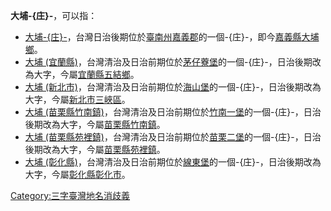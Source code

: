 {{noteTA
|1=zh-hans:庄; zh-hant:庄;
}}
'''大埔-{庄}-'''，可以指： 
*[[大埔庄|大埔-{庄}-]]，台灣日治後期位於[[臺南州|臺南州]][[嘉義郡|嘉義郡]]的一個-{庄}-，即今[[嘉義縣|嘉義縣]][[大埔鄉|大埔鄉]]。
*[[大埔_(宜蘭縣)|大埔 (宜蘭縣)]]，台灣清治及日治前期位於[[茅仔藔堡|茅仔藔堡]]的一個-{庄}-，日治後期改為大字，今屬[[宜蘭縣|宜蘭縣]][[五結鄉|五結鄉]]。
*[[大埔_(新北市)|大埔 (新北市)]]，台灣清治及日治前期位於[[海山堡|海山堡]]的一個-{庄}-，日治後期改為大字，今屬[[新北市|新北市]][[三峽區|三峽區]]。
*[[大埔_(苗栗縣竹南鎮)|大埔 (苗栗縣竹南鎮)]]，台灣清治及日治前期位於[[竹南一堡|竹南一堡]]的一個-{庄}-，日治後期改為大字，今屬[[苗栗縣|苗栗縣]][[竹南鎮|竹南鎮]]。
*[[大埔_(苗栗縣苑裡鎮)|大埔 (苗栗縣苑裡鎮)]]，台灣清治及日治前期位於[[苗栗二堡|苗栗二堡]]的一個-{庄}-，日治後期改為大字，今屬[[苗栗縣|苗栗縣]][[苑裡鎮|苑裡鎮]]。
*[[大埔_(彰化縣)|大埔 (彰化縣)]]，台灣清治及日治前期位於[[線東堡|線東堡]]的一個-{庄}-，日治後期改為大字，今屬[[彰化縣|彰化縣]][[彰化市|彰化市]]。

{{消歧义|D|cat=三字臺灣地名消歧義}}
[[Category:三字臺灣地名消歧義|Category:三字臺灣地名消歧義]]